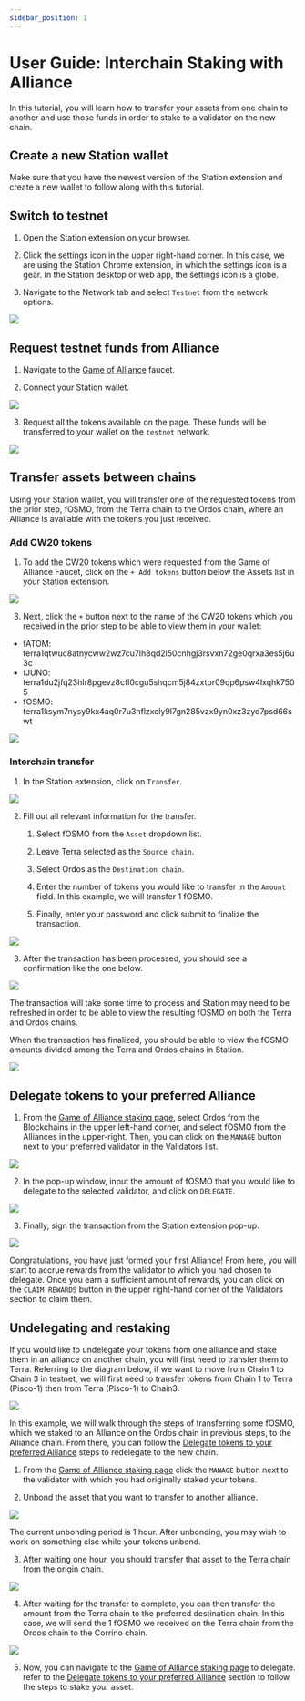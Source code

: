 ```yaml
---
sidebar_position: 1
---
```



# User Guide: Interchain Staking with Alliance

In this tutorial, you will learn how to transfer your assets from one chain to another and use those funds in order to stake to a validator on the new chain.

## Create a new Station wallet

Make sure that you have the newest version of the Station extension and create a new wallet to follow along with this tutorial.

## Switch to testnet

1. Open the Station extension on your browser.

2. Click the settings icon in the upper right-hand corner. In this case, we are using the Station Chrome extension, in which the settings icon is a gear. In the Station desktop or web app, the settings icon is a globe.

3. Navigate to the Network tab and select `Testnet` from the network options.

<img className="readme-img-sm" src="/img/user-guide/testnet.png" />

## Request testnet funds from Alliance

1. Navigate to the [Game of Alliance](https://game-of-alliance.pages.dev/faucet) faucet.

2. Connect your Station wallet.

<img className="readme-img-sm" src="/img/user-guide/connect_wallet.png" />

3. Request all the tokens available on the page. These funds will be transferred to your wallet on the `testnet` network.

<img className="readme-img-md" src="/img/user-guide/request_tokens.gif" />

## Transfer assets between chains

Using your Station wallet, you will transfer one of the requested tokens from the prior step, fOSMO, from the Terra chain to the Ordos chain, where an Alliance is available with the tokens you just received.

### Add CW20 tokens

1. To add the CW20 tokens which were requested from the Game of Alliance Faucet, click on the `+ Add tokens` button below the Assets list in your Station extension.

<img className="readme-img-sm" src="/img/user-guide/manage_tokens.png" />

3. Next, click the `+` button next to the name of the CW20 tokens which you received in the prior step to be able to view them in your wallet:

- fATOM: terra1qtwuc8atnycww2wz7cu7lh8qd2l50cnhgj3rsvxn72ge0qrxa3es5j6u3c
- fJUNO: terra1du2jfq23hlr8pgevz8cfl0cgu5shqcm5j84zxtpr09qp6psw4lxqhk7505
- fOSMO: terra1ksym7nysy9kx4aq0r7u3nflzxcly9l7gn285vzx9yn0xz3zyd7psd66swt

<img className="readme-img-sm" src="/img/user-guide/add_tokens.png" />

### Interchain transfer

1. In the Station extension, click on `Transfer`.

<img className="readme-img-sm" src="/img/user-guide/transfer_extension.png" />

2. Fill out all relevant information for the transfer.

   1. Select fOSMO from the `Asset` dropdown list.

   2. Leave Terra selected as the `Source chain`.

   3. Select Ordos as the `Destination chain`.

   4. Enter the number of tokens you would like to transfer in the `Amount` field. In this example, we will transfer 1 fOSMO.

   5. Finally, enter your password and click submit to finalize the transaction.

<img className="readme-img-sm" src="/img/user-guide/transfer_info.png" />

3. After the transaction has been processed, you should see a confirmation like the one below.

<img
  className="readme-img-sm"
  src="/img/user-guide/successful_transaction.png"
/>

<Admonition type="info" icon="ℹ️" title="Wait time">

The transaction will take some time to process and Station may need to be refreshed in order to be able to view the resulting fOSMO on both the Terra and Ordos chains.

</Admonition>

When the transaction has finalized, you should be able to view the fOSMO amounts divided among the Terra and Ordos chains in Station.

<img className="readme-img-sm" src="/img/user-guide/assets_on_chains.gif" />

## Delegate tokens to your preferred Alliance

1. From the [Game of Alliance staking page](https://game-of-alliance.pages.dev/staking), select Ordos from the Blockchains in the upper left-hand corner, and select fOSMO from the Alliances in the upper-right. Then, you can click on the `MANAGE` button next to your preferred validator in the Validators list.

<img className="readme-img-lg" src="/img/user-guide/stake_token.png" />

2. In the pop-up window, input the amount of fOSMO that you would like to delegate to the selected validator, and click on `DELEGATE`.

<img className="readme-img-sm" src="/img/user-guide/delegate.png" />

3. Finally, sign the transaction from the Station extension pop-up.

<img className="readme-img-sm" src="/img/user-guide/sign_transaction.png" />

Congratulations, you have just formed your first Alliance! From here, you will start to accrue rewards from the validator to which you had chosen to delegate. Once you earn a sufficient amount of rewards, you can click on the `CLAIM REWARDS` button in the upper right-hand corner of the Validators section to claim them.

## Undelegating and restaking

If you would like to undelegate your tokens from one alliance and stake them in an alliance on another chain, you will first need to transfer them to Terra. Referring to the diagram below, if we want to move from Chain 1 to Chain 3 in testnet, we will first need to transfer tokens from Chain 1 to Terra (Pisco-1) then from Terra (Pisco-1) to Chain3.

<img className="readme-img-sm" src="/img/user-guide/restaking.png" />

In this example, we will walk through the steps of transferring some fOSMO, which we staked to an Alliance on the Ordos chain in previous steps, to the Alliance chain. From there, you can follow the [Delegate tokens to your preferred Alliance](#delegate-tokens-to-your-preferred-alliance) steps to redelegate to the new chain.

1. From the [Game of Alliance staking page](https://game-of-alliance.pages.dev/staking) click the `MANAGE` button next to the validator with which you had originally staked your tokens.

2. Unbond the asset that you want to transfer to another alliance.

<img className="readme-img-sm" src="/img/user-guide/undelegate.png" />

<Admonition type="info" icon="ℹ️" title="Unbonding period">

The current unbonding period is 1 hour. After unbonding, you may wish to work on something else while your tokens unbond.

</Admonition>

3. After waiting one hour, you should transfer that asset to the Terra chain from the origin chain.

<img className="readme-img-sm" src="/img/user-guide/transfer_to_terra.png" />

4. After waiting for the transfer to complete, you can then transfer the amount from the Terra chain to the preferred destination chain. In this case, we will send the 1 fOSMO we received on the Terra chain from the Ordos chain to the Corrino chain.

<img className="readme-img-sm" src="/img/user-guide/transfer_to_corrino.png" />

5. Now, you can navigate to the [Game of Alliance staking page](https://game-of-alliance.pages.dev/staking) to delegate. refer to the [Delegate tokens to your preferred Alliance](#delegate-tokens-to-your-preferred-alliance) section to follow the steps to stake your asset.
